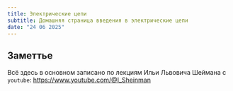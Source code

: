 ```yaml
---
title: Электрические цепи
subtitle: Домашняя страница введения в электрические цепи
date: "24 06 2025"
---
```


::: {.callout-important}
## Заметтье
Всё здесь в основном записано по лекциям Ильи Львовича Шеймана с `youtube`: [https://www.youtube.com/@I_Sheinman](https://www.youtube.com/@I_Sheinman)
:::